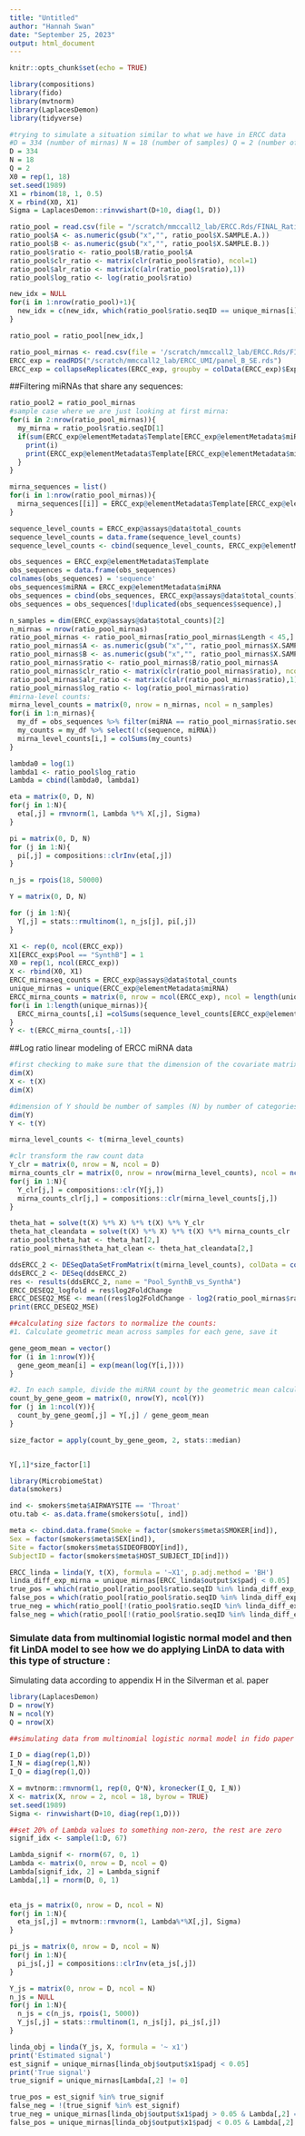 ```yaml
---
title: "Untitled"
author: "Hannah Swan"
date: "September 25, 2023"
output: html_document
---
```


```r
knitr::opts_chunk$set(echo = TRUE)
```

```r
library(compositions)
library(fido)
library(mvtnorm)
library(LaplacesDemon)
library(tidyverse)
```



```r
#trying to simulate a situation similar to what we have in ERCC data 
#D = 334 (number of mirnas) N = 18 (number of samples) Q = 2 (number of covariates, intercept + 1 indicator variable for membership in pool B)
D = 334 
N = 18 
Q = 2 
X0 = rep(1, 18)
set.seed(1989)
X1 = rbinom(18, 1, 0.5)
X = rbind(X0, X1)
Sigma = LaplacesDemon::rinvwishart(D+10, diag(1, D))

```


```r
ratio_pool = read.csv(file = "/scratch/mmccall2_lab/ERCC.Rds/FINAL_Ratiometric_SynthA_and_SynthB-1.csv", sep="\t")
ratio_pool$A <- as.numeric(gsub("x","", ratio_pool$X.SAMPLE.A.))
ratio_pool$B <- as.numeric(gsub("x","", ratio_pool$X.SAMPLE.B.))
ratio_pool$ratio <- ratio_pool$B/ratio_pool$A
ratio_pool$clr_ratio <- matrix(clr(ratio_pool$ratio), ncol=1)
ratio_pool$alr_ratio <- matrix(c(alr(ratio_pool$ratio),1))
ratio_pool$log_ratio <- log(ratio_pool$ratio)

```

```r
new_idx = NULL
for(i in 1:nrow(ratio_pool)+1){
  new_idx = c(new_idx, which(ratio_pool$ratio.seqID == unique_mirnas[i]))
}

ratio_pool = ratio_pool[new_idx,]
```

```r
ratio_pool_mirnas <- read.csv(file = '/scratch/mmccall2_lab/ERCC.Rds/FINAL_Ratiometric_SynthA_and_SynthB-1_fixlast3.csv', sep="\t")
ERCC_exp = readRDS("/scratch/mmccall2_lab/ERCC_UMI/panel_B_SE.rds")
ERCC_exp = collapseReplicates(ERCC_exp, groupby = colData(ERCC_exp)$Experiment)
```

##Filtering miRNAs that share any sequences:
```r
ratio_pool2 = ratio_pool_mirnas
#sample case where we are just looking at first mirna: 
for(i in 2:nrow(ratio_pool_mirnas)){
  my_mirna = ratio_pool$ratio.seqID[1]
  if(sum(ERCC_exp@elementMetadata$Template[ERCC_exp@elementMetadata$miRNA == my_mirna] %in% ERCC_exp@elementMetadata$Template[ERCC_exp@elementMetadata$miRNA == ratio_pool2$ratio.seqID[i]])){
    print(i)
    print(ERCC_exp@elementMetadata$Template[ERCC_exp@elementMetadata$miRNA == my_mirna && ERCC_exp@elementMetadata$Template[ERCC_exp@elementMetadata$miRNA == my_mirna] %in% ERCC_exp@elementMetadata$Template[ERCC_exp@elementMetadata$miRNA == ratio_pool2$ratio.seqID[i]]])
  }
}
```

```r
mirna_sequences = list()
for(i in 1:nrow(ratio_pool_mirnas)){
  mirna_sequences[[i]] = ERCC_exp@elementMetadata$Template[ERCC_exp@elementMetadata$miRNA == ratio_pool_mirnas$ratio.seqID[i]]
}

```

```r
sequence_level_counts = ERCC_exp@assays@data$total_counts
sequence_level_counts = data.frame(sequence_level_counts)
sequence_level_counts <- cbind(sequence_level_counts, ERCC_exp@elementMetadata$miRNA)

```


```r
obs_sequences = ERCC_exp@elementMetadata$Template
obs_sequences = data.frame(obs_sequences)
colnames(obs_sequences) = 'sequence'
obs_sequences$miRNA = ERCC_exp@elementMetadata$miRNA
obs_sequences = cbind(obs_sequences, ERCC_exp@assays@data$total_counts)
obs_sequences = obs_sequences[!duplicated(obs_sequences$sequence),]


```


```r
n_samples = dim(ERCC_exp@assays@data$total_counts)[2]
n_mirnas = nrow(ratio_pool_mirnas)
ratio_pool_mirnas <- ratio_pool_mirnas[ratio_pool_mirnas$Length < 45,] 
ratio_pool_mirnas$A <- as.numeric(gsub("x","", ratio_pool_mirnas$X.SAMPLE.A.))
ratio_pool_mirnas$B <- as.numeric(gsub("x","", ratio_pool_mirnas$X.SAMPLE.B.))
ratio_pool_mirnas$ratio <- ratio_pool_mirnas$B/ratio_pool_mirnas$A
ratio_pool_mirnas$clr_ratio <- matrix(clr(ratio_pool_mirnas$ratio), ncol=1)
ratio_pool_mirnas$alr_ratio <- matrix(c(alr(ratio_pool_mirnas$ratio),1))
ratio_pool_mirnas$log_ratio <- log(ratio_pool_mirnas$ratio)
#mirna-level counts: 
mirna_level_counts = matrix(0, nrow = n_mirnas, ncol = n_samples)
for(i in 1:n_mirnas){
  my_df = obs_sequences %>% filter(miRNA == ratio_pool_mirnas$ratio.seqID[i])
  my_counts = my_df %>% select(!c(sequence, miRNA))
  mirna_level_counts[i,] = colSums(my_counts)
}
```

```r
lambda0 = log(1)
lambda1 <- ratio_pool$log_ratio
Lambda = cbind(lambda0, lambda1)

```

```r
eta = matrix(0, D, N)
for(j in 1:N){
  eta[,j] = rmvnorm(1, Lambda %*% X[,j], Sigma)
}

```

```r
pi = matrix(0, D, N)
for (j in 1:N){
  pi[,j] = compositions::clrInv(eta[,j])
}

n_js = rpois(18, 50000)

```

```r
Y = matrix(0, D, N)

for (j in 1:N){
  Y[,j] = stats::rmultinom(1, n_js[j], pi[,j])
}

```


```r
X1 <- rep(0, ncol(ERCC_exp))
X1[ERCC_exp$Pool == "SynthB"] = 1
X0 = rep(1, ncol(ERCC_exp))
X <- rbind(X0, X1)
ERCC_mirnaseq_counts = ERCC_exp@assays@data$total_counts 
unique_mirnas = unique(ERCC_exp@elementMetadata$miRNA)
ERCC_mirna_counts = matrix(0, nrow = ncol(ERCC_exp), ncol = length(unique_mirnas))
for(i in 1:length(unique_mirnas)){
  ERCC_mirna_counts[,i] =colSums(sequence_level_counts[ERCC_exp@elementMetadata$miRNA == unique_mirnas[i],])
}
Y <- t(ERCC_mirna_counts[,-1])

```


##Log ratio linear modeling of ERCC miRNA data 
```r
#first checking to make sure that the dimension of the covariate matrix is number of samples (N) by number of covariates (Q)
dim(X)
X <- t(X)
dim(X)
```

```r
#dimension of Y should be number of samples (N) by number of categories (D) a.k.a. number of miRNA
dim(Y)
Y <- t(Y)

mirna_level_counts <- t(mirna_level_counts)
```

```r
#clr transform the raw count data 
Y_clr = matrix(0, nrow = N, ncol = D)
mirna_counts_clr = matrix(0, nrow = nrow(mirna_level_counts), ncol = ncol(mirna_level_counts))
for(j in 1:N){
  Y_clr[j,] = compositions::clr(Y[j,])
  mirna_counts_clr[j,] = compositions::clr(mirna_level_counts[j,])
}

```

```r
theta_hat = solve(t(X) %*% X) %*% t(X) %*% Y_clr
theta_hat_cleandata = solve(t(X) %*% X) %*% t(X) %*% mirna_counts_clr
ratio_pool$theta_hat <- theta_hat[2,]
ratio_pool_mirnas$theta_hat_clean <- theta_hat_cleandata[2,]
```


```r
ddsERCC_2 <- DESeqDataSetFromMatrix(t(mirna_level_counts), colData = colData(ERCC_exp), design = ~ Pool + Lab)
ddsERCC_2 <- DESeq(ddsERCC_2)
res <- results(ddsERCC_2, name = "Pool_SynthB_vs_SynthA")
ERCC_DESEQ2_logfold = res$log2FoldChange
ERCC_DESEQ2_MSE <- mean((res$log2FoldChange - log2(ratio_pool_mirnas$ratio))^2)
print(ERCC_DESEQ2_MSE)
```


```r
##calculating size factors to normalize the counts: 
#1. Calculate geometric mean across samples for each gene, save it 

gene_geom_mean = vector()
for (i in 1:nrow(Y)){
  gene_geom_mean[i] = exp(mean(log(Y[i,])))
}

#2. In each sample, divide the miRNA count by the geometric mean calculated for that mirna:
count_by_gene_geom = matrix(0, nrow(Y), ncol(Y))
for (j in 1:ncol(Y)){
  count_by_gene_geom[,j] = Y[,j] / gene_geom_mean
}

size_factor = apply(count_by_gene_geom, 2, stats::median)


Y[,1]*size_factor[1]
```


```r
library(MicrobiomeStat)
data(smokers)

ind <- smokers$meta$AIRWAYSITE == 'Throat'
otu.tab <- as.data.frame(smokers$otu[, ind])

meta <- cbind.data.frame(Smoke = factor(smokers$meta$SMOKER[ind]),
Sex = factor(smokers$meta$SEX[ind]),
Site = factor(smokers$meta$SIDEOFBODY[ind]),
SubjectID = factor(smokers$meta$HOST_SUBJECT_ID[ind]))
```


```r
ERCC_linda = linda(Y, t(X), formula = '~X1', p.adj.method = 'BH')
linda_diff_exp_mirna = unique_mirnas[ERCC_linda$output$x$padj < 0.05]
true_pos = which(ratio_pool[ratio_pool$ratio.seqID %in% linda_diff_exp_mirna,'ratio'] != 1.0)
false_pos = which(ratio_pool[ratio_pool$ratio.seqID %in% linda_diff_exp_mirna, 'ratio'] == 1.0)
true_neg = which(ratio_pool[!(ratio_pool$ratio.seqID %in% linda_diff_exp_mirna), 'ratio'] == 1.0)
false_neg = which(ratio_pool[!(ratio_pool$ratio.seqID %in% linda_diff_exp_mirna), 'ratio'] != 1.0)
```

### Simulate data from multinomial logistic normal model and then fit LinDA model to see how we do applying LinDA to data with this type of structure : 
Simulating data according to appendix H in the Silverman et al. paper 
```r
library(LaplacesDemon)
D = nrow(Y)
N = ncol(Y)
Q = nrow(X)

##simulating data from multinomial logistic normal model in fido paper then fitting LinDA model to data to see how it performs 

I_D = diag(rep(1,D))
I_N = diag(rep(1,N))
I_Q = diag(rep(1,Q))

X = mvtnorm::rmvnorm(1, rep(0, Q*N), kronecker(I_Q, I_N))
X <- matrix(X, nrow = 2, ncol = 18, byrow = TRUE)
set.seed(1989)
Sigma <- rinvwishart(D+10, diag(rep(1,D)))

##set 20% of Lambda values to something non-zero, the rest are zero 
signif_idx <- sample(1:D, 67)

Lambda_signif <- rnorm(67, 0, 1)
Lambda <- matrix(0, nrow = D, ncol = Q)
Lambda[signif_idx, 2] = Lambda_signif
Lambda[,1] = rnorm(D, 0, 1) 
  

eta_js = matrix(0, nrow = D, ncol = N)
for(j in 1:N){
  eta_js[,j] = mvtnorm::rmvnorm(1, Lambda%*%X[,j], Sigma)
}

pi_js = matrix(0, nrow = D, ncol = N)
for(j in 1:N){
  pi_js[,j] = compositions::clrInv(eta_js[,j])
}

Y_js = matrix(0, nrow = D, ncol = N)
n_js = NULL
for(j in 1:N){
  n_js = c(n_js, rpois(1, 5000))
  Y_js[,j] = stats::rmultinom(1, n_js[j], pi_js[,j])
}

```

```r
linda_obj = linda(Y_js, X, formula = '~ x1')
print('Estimated signal')
est_signif = unique_mirnas[linda_obj$output$x1$padj < 0.05]
print('True signal')
true_signif = unique_mirnas[Lambda[,2] != 0]
```

```r
true_pos = est_signif %in% true_signif 
false_neg = !(true_signif %in% est_signif)
true_neg = unique_mirnas[linda_obj$output$x1$padj > 0.05 & Lambda[,2] == 0] 
false_pos = unique_mirnas[linda_obj$output$x1$padj < 0.05 & Lambda[,2] == 0]
```
